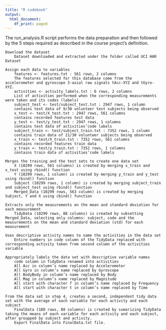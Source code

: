---
title: "R codebook"
output:
  html_document:
    df_print: paged
---



The run_analysis.R script performs the data preparation and then followed by the 5 steps required as described in the course project’s definition.

    Download the dataset
        Dataset downloaded and extracted under the folder called UCI HAR Dataset

    Assign each data to variables
        features <- features.txt : 561 rows, 2 columns
        The features selected for this database come from the accelerometer and gyroscope 3-axial raw signals tAcc-XYZ and tGyro-XYZ.
        activities <- activity_labels.txt : 6 rows, 2 columns
        List of activities performed when the corresponding measurements were taken and its codes (labels)
        subject_test <- test/subject_test.txt : 2947 rows, 1 column
        contains test data of 9/30 volunteer test subjects being observed
        x_test <- test/X_test.txt : 2947 rows, 561 columns
        contains recorded features test data
        y_test <- test/y_test.txt : 2947 rows, 1 columns
        contains test data of activities’code labels
        subject_train <- test/subject_train.txt : 7352 rows, 1 column
        contains train data of 21/30 volunteer subjects being observed
        x_train <- test/X_train.txt : 7352 rows, 561 columns
        contains recorded features train data
        y_train <- test/y_train.txt : 7352 rows, 1 columns
        contains train data of activities’code labels

    Merges the training and the test sets to create one data set
        X (10299 rows, 561 columns) is created by merging x_train and x_test using rbind() function
        Y (10299 rows, 1 column) is created by merging y_train and y_test using rbind() function
        Subject (10299 rows, 1 column) is created by merging subject_train and subject_test using rbind() function
        Merged_Data (10299 rows, 563 column) is created by merging Subject, Y and X using cbind() function

    Extracts only the measurements on the mean and standard deviation for each measurement
        TidyData (10299 rows, 88 columns) is created by subsetting Merged_Data, selecting only columns: subject, code and the measurements on the mean and standard deviation (std) for each measurement

    Uses descriptive activity names to name the activities in the data set
        Entire numbers in code column of the TidyData replaced with corresponding activity taken from second column of the activities variable

    Appropriately labels the data set with descriptive variable names
        code column in TidyData renamed into activities
        All Acc in column’s name replaced by Accelerometer
        All Gyro in column’s name replaced by Gyroscope
        All BodyBody in column’s name replaced by Body
        All Mag in column’s name replaced by Magnitude
        All start with character f in column’s name replaced by Frequency
        All start with character t in column’s name replaced by Time

    From the data set in step 4, creates a second, independent tidy data set with the average of each variable for each activity and each subject
        FinalData (180 rows, 88 columns) is created by sumarizing TidyData taking the means of each variable for each activity and each subject, after groupped by subject and activity.
        Export FinalData into FinalData.txt file.


